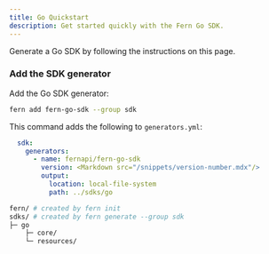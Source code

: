 ```yaml
---
title: Go Quickstart
description: Get started quickly with the Fern Go SDK.
---
```


Generate a Go SDK by following the instructions on this page. 

<Markdown src="/products/sdks/snippets/quickstart-prereqs.mdx"/>

<Steps>

<Markdown src="/products/sdks/snippets/pass-fern-check.mdx"/>

### Add the SDK generator

Add the Go SDK generator:

```bash
fern add fern-go-sdk --group sdk
```

This command adds the following to `generators.yml`:

```yaml
  sdk:
    generators:
      - name: fernapi/fern-go-sdk
        version: <Markdown src="/snippets/version-number.mdx"/>
        output:
          location: local-file-system
          path: ../sdks/go
```

<Markdown src="/products/sdks/snippets/generate-sdk.mdx"/>

```bash
fern/ # created by fern init
sdks/ # created by fern generate --group sdk
├─ go
    ├─ core/
    └─ resources/
```
</Steps>